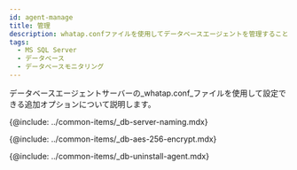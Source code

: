 ```yaml
---
id: agent-manage
title: 管理
description: whatap.confファイルを使用してデータベースエージェントを管理することができます。
tags:
  - MS SQL Server
  - データベース
  - データベースモニタリング
---
```


データベースエージェントサーバーの_whatap.conf_ファイルを使用して設定できる追加オプションについて説明します。

<!-- Postgresql, Oracle 지원 프로세스 모니터링 -->

<!-- {@include: ../common-items/_db-agent-xos-process-monitoring.mdx}-->

<!-- 서버 이름을 임의로 부여해 관리하기 -->

{@include: ../common-items/_db-server-naming.mdx}  

<!-- AES 256 암호화 적용 -->

{@include: ../common-items/_db-aes-256-encrypt.mdx}

<!-- 에이전트 삭제 -->

{@include: ../common-items/_db-uninstall-agent.mdx}  
